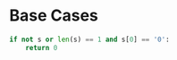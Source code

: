 <!--title={Alphabet or Numbers}-->
<!--concepts={}-->

# Base Cases
```python
if not s or len(s) == 1 and s[0] == '0':
    return 0
```
